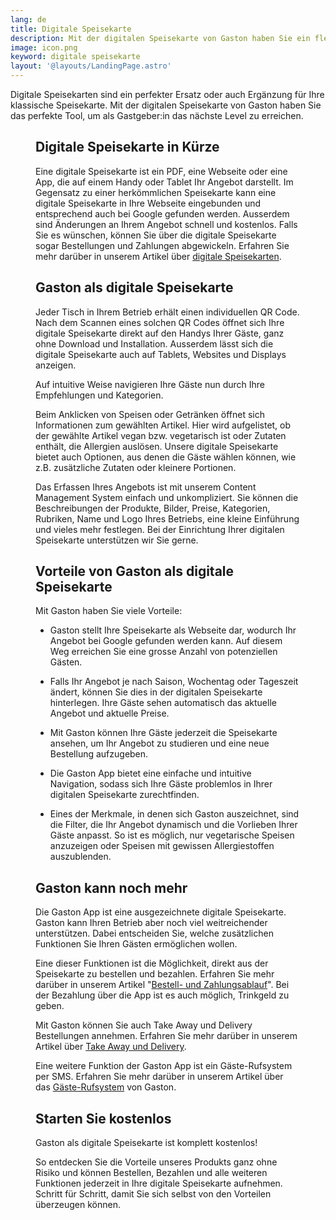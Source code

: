 ```yaml
---
lang: de
title: Digitale Speisekarte
description: Mit der digitalen Speisekarte von Gaston haben Sie ein flexibles und mächtiges Tool, um das Angebot Ihres Restaurants, Ihrer Bar oder Ihres Cafés optimal abzubilden.
image: icon.png
keyword: digitale speisekarte
layout: '@layouts/LandingPage.astro'
---
```



Digitale Speisekarten sind ein perfekter Ersatz oder auch Ergänzung für Ihre klassische Speisekarte. Mit der digitalen Speisekarte von Gaston haben Sie das perfekte Tool, um als Gastgeber:in das nächste Level zu erreichen.

<Figure
  caption="Digitale Speisekarte"
  src={import('../../images/restaurant-bestell-app.png')}
/>

## Digitale Speisekarte in Kürze

Eine digitale Speisekarte ist ein PDF, eine Webseite oder eine App, die auf einem Handy oder Tablet Ihr Angebot darstellt. Im Gegensatz zu einer herkömmlichen Speisekarte kann eine digitale Speisekarte in Ihre Webseite eingebunden und entsprechend auch bei Google gefunden werden. Ausserdem sind Änderungen an Ihrem Angebot schnell und kostenlos. Falls Sie es wünschen, können Sie über die digitale Speisekarte sogar Bestellungen und Zahlungen abgewickeln. Erfahren Sie mehr darüber in unserem Artikel über [digitale Speisekarten](../blog/vorteile-von-digitalen-speisekarten/).

## Gaston als digitale Speisekarte

Jeder Tisch in Ihrem Betrieb erhält einen individuellen QR Code. Nach dem Scannen eines solchen QR Codes öffnet sich Ihre digitale Speisekarte direkt auf den Handys Ihrer Gäste, ganz ohne Download und Installation. Ausserdem lässt sich die digitale Speisekarte auch auf Tablets, Websites und Displays anzeigen.

Auf intuitive Weise navigieren Ihre Gäste nun durch Ihre Empfehlungen und Kategorien.

Beim Anklicken von Speisen oder Getränken öffnet sich Informationen zum gewählten Artikel. Hier wird aufgelistet, ob der gewählte Artikel vegan bzw. vegetarisch ist oder Zutaten enthält, die Allergien auslösen. Unsere digitale Speisekarte bietet auch Optionen, aus denen die Gäste wählen können, wie z.B. zusätzliche Zutaten oder kleinere Portionen.

Das Erfassen Ihres Angebots ist mit unserem Content Management System einfach und unkompliziert. Sie können die Beschreibungen der Produkte, Bilder, Preise, Kategorien, Rubriken, Name und Logo Ihres Betriebs, eine kleine Einführung und vieles mehr festlegen. Bei der Einrichtung Ihrer digitalen Speisekarte unterstützen wir Sie gerne.

## Vorteile von Gaston als digitale Speisekarte

Mit Gaston haben Sie viele Vorteile:

- Gaston stellt Ihre Speisekarte als Webseite dar, wodurch Ihr Angebot bei Google gefunden werden kann. Auf diesem Weg erreichen Sie eine grosse Anzahl von potenziellen Gästen.

- Falls Ihr Angebot je nach Saison, Wochentag oder Tageszeit ändert, können Sie dies in der digitalen Speisekarte hinterlegen. Ihre Gäste sehen automatisch das aktuelle Angebot und aktuelle Preise.

- Mit Gaston können Ihre Gäste jederzeit die Speisekarte ansehen, um Ihr Angebot zu studieren und eine neue Bestellung aufzugeben.

- Die Gaston App bietet eine einfache und intuitive Navigation, sodass sich Ihre Gäste problemlos in Ihrer digitalen Speisekarte zurechtfinden.

- Eines der Merkmale, in denen sich Gaston auszeichnet, sind die Filter, die Ihr Angebot dynamisch und die Vorlieben Ihrer Gäste anpasst. So ist es möglich, nur vegetarische Speisen anzuzeigen oder Speisen mit gewissen Allergiestoffen auszublenden.

## Gaston kann noch mehr

Die Gaston App ist eine ausgezeichnete digitale Speisekarte. Gaston kann Ihren Betrieb aber noch viel weitreichender unterstützen. Dabei entscheiden Sie, welche zusätzlichen Funktionen Sie Ihren Gästen ermöglichen wollen.

Eine dieser Funktionen ist die Möglichkeit, direkt aus der Speisekarte zu bestellen und bezahlen. Erfahren Sie mehr darüber in unserem Artikel "[Bestell- und Zahlungsablauf](../bestell-und-zahlungs-ablauf-gastro-betriebe/)". Bei der Bezahlung über die App ist es auch möglich, Trinkgeld zu geben.

Mit Gaston können Sie auch Take Away und Delivery Bestellungen annehmen. Erfahren Sie mehr darüber in unserem Artikel über [Take Away und Delivery](../blog/take-away/).

Eine weitere Funktion der Gaston App ist ein Gäste-Rufsystem per SMS. Erfahren Sie mehr darüber in unserem Artikel über das [Gäste-Rufsystem](../gäste-rufsystem/) von Gaston.

## Starten Sie kostenlos

Gaston als digitale Speisekarte ist komplett kostenlos!

So entdecken Sie die Vorteile unseres Produkts ganz ohne Risiko und können Bestellen, Bezahlen und alle weiteren Funktionen jederzeit in Ihre digitale Speisekarte aufnehmen. Schritt für Schritt, damit Sie sich selbst von den Vorteilen überzeugen können.
